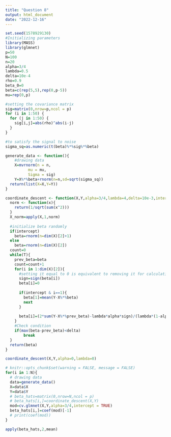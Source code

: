 ```yaml
---
title: "Question 8"
output: html_document
date: "2022-12-16"
---
```


```r
set.seed(1578929130)
#Initializing parameters
library(MASS)
library(glmnet)
p=50
N=100
n=20
alpha=3/4
lambda=0.5
delta=10e-4
rho=0.9
beta_0=0
beta=c(rep(5,5),rep(0,p-5))
mu=rep(0,p)

#setting the covariance matrix
sig=matrix(0,nrow=p,ncol = p)
for (i in 1:50) {
  for (j in 1:50) {
    sig[i,j]=abs(rho)^abs(i-j)
  }
}

#to satisfy the signal to noise
sigma_sq=as.numeric(t(beta)%*%sig%*%beta)
```

```r
generate_data <- function(){
    #drawing data
    X=mvrnorm(n = n,
          mu = mu, 
          Sigma = sig)
    Y=X%*%beta+rnorm(n=n,sd=sqrt(sigma_sq))
  return(list(X=X,Y=Y))
}
```


```r
coordinate_descent <- function(X,Y,alpha=3/4,lambda=4,delta=10e-3,intercept=F){
  norm <- function(x){
    return(1/sqrt(sum(x^2)))
  }
  X_norm=apply(X,1,norm)
  
  #initialize beta randomly
  if(intercept)
    beta=rnorm(n=dim(X)[2]+1)
  else
    beta=rnorm(n=dim(X)[2])
  count=0
  while(T){
    prev_beta=beta
    count=count+1
    for(i in 1:dim(X)[2]){
      #setting it equal to 0 is equivalent to removing it for calculations.
      sign=sign(beta[i])
      beta[i]=0
      
      if(intercept & i==1){
        beta[1]=mean(Y-X%*%beta)
        next
      }
      
      beta[i]=(2*sum(Y-X%*%prev_beta)-lambda*alpha*sign)/(lambda*(1-alpha)-2*sum(X[,i]^2))
    }
    #Check condition
    if(max(beta-prev_beta)<delta)
        break
  }
  return(beta)
}
```

```r
coordinate_descent(X,Y,alpha=0,lambda=0)
```



```r
# knitr::opts_chunk$set(warning = FALSE, message = FALSE) 
for(i in 1:N){
  # drawing data
  data=generate_data()
  X=data$X
  Y=data$Y
  # beta_hats=matrix(0,nrow=N,ncol = p)
  # beta_hats[i,]=coordinate_descent(X,Y)
  mod=cv.glmnet(X,Y,alpha=3/4,intercept = TRUE)
  beta_hats[i,]=coef(mod)[-1]
  # print(coef(mod))
}

apply(beta_hats,2,mean)
```


